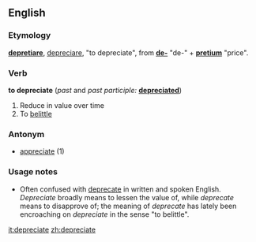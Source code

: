 ==English==

===Etymology===
{{L.}} '''[[depretiare]]''', [[depreciare]], "to depreciate", from '''[[de-]]''' "de-" + '''[[pretium]]''' "price".

===Verb===
'''to depreciate''' (''past'' and ''past participle:'' '''[[depreciated]]''')
# Reduce in value over time
# To [[belittle]]

===Antonym===
* [[appreciate]] (1)

===Usage notes===
* Often confused with [[deprecate]] in written and spoken English.  ''Depreciate'' broadly means to lessen the value of, while ''deprecate'' means to disapprove of; the meaning of ''deprecate'' has lately been encroaching on ''depreciate'' in the sense "to belittle".

[[it:depreciate]]
[[zh:depreciate]]